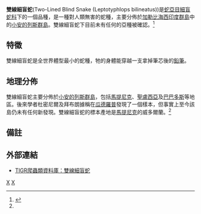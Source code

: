 {{Speciesbox
| taxon = Leptotyphlops bilineatus
| status = LC
| status_system = IUCN3.1
| status_ref = <ref>Dewynter, M. 2016. Tetracheilostoma bilineatum (errata version published in 2017). The IUCN Red List of Threatened Species 2016: e.T203635A115351235. https://dx.doi.org/10.2305/IUCN.UK.2016-3.RLTS.T203635A2769284.en. Downloaded on 26 July 2018.</ref>
| binomial_authority = Schlegel，1839
| synonyms = * ''Typhlops bilineatus'' - Schlegel，1839
* ''Typhlops'' (''Eucephalus'') ''bilineatus'' - Fitzinger，1843
* ''Stenostoma bilineatum'' - A.M.C. Duméril & Bibron，1844
* ''Epicrata bilineatus'' - Gray，1845
* ''St''[''enostoma'']. (''Tetracheilostoma'') ''bilineatum'' - Jan & Sordelli，1861
* ''S''[''tenostoma'']. (''Tetracheilostoma'') ''bilineatum'' - Jan，1863
* ''Glauconia bilineata'' - Boulenger，1893
* ''Leptotyphlops bilineata'' - Barbour，1914
* ''Leptotyphlops bilineatus'' - Hahn，1980 <ref name="McD99">McDiarmid RW、Campbell JA、Touré T：《Snake Species of the World: A Taxonomic and Geographic Reference, vol. 1》頁511，Herpetologists' League，1999年。ISBN 1-893777-00-6</ref>
}}

'''雙線細盲蛇'''(Two-Lined Blind Snake (Leptotyphlops bilineatus))是[[蛇亞目|蛇亞目]][[細盲蛇科|細盲蛇科]]下的一個品種，是一種對人類無害的蛇種，主要分佈於[[加勒比海|加勒比海]][[西印度群島|西印度群島]]中的[[小安的列斯群島|小安的列斯群島]]。雙線細盲蛇下目前未有任何的亞種被確認。<ref name="ITIS">{{ITIS|ID=634438|taxon=''Leptotyphlops bilineatus''|year=2007|date=1 September}}</ref>

== 特徵 ==
雙線細盲蛇是全世界體型最小的蛇種，牠的身體能穿越一支拿掉筆芯後的[[鉛筆|鉛筆]]。

== 地理分佈 ==
雙線細盲蛇主要分佈於[[小安的列斯群島|小安的列斯群島]]，包括[[馬提尼克|馬提尼克]]、[[聖盧西亞|聖盧西亞]]及[[巴巴多斯|巴巴多斯]]等地區。後來學者杜密尼爾及拜布朗據稱在[[瓜德羅普|瓜德羅普]]發現了一個樣本，但事實上至今該島仍未有任何新發現。雙線細盲蛇的標本產地是[[馬提尼克|馬提尼克]]的威多爾蘭。<ref name="McD99"/>

== 備註 ==
{{reflist}}

== 外部連結 ==
* {{en}}[http://reptile-database.reptarium.cz/search.php?genus=Leptotyphlops&species=bilineatus TIGR爬蟲類資料庫：雙線細盲蛇]
{{taxonbar}}
[[Category:_1839年描述的动物|X]]
[[Category:細盲蛇屬|X]]
